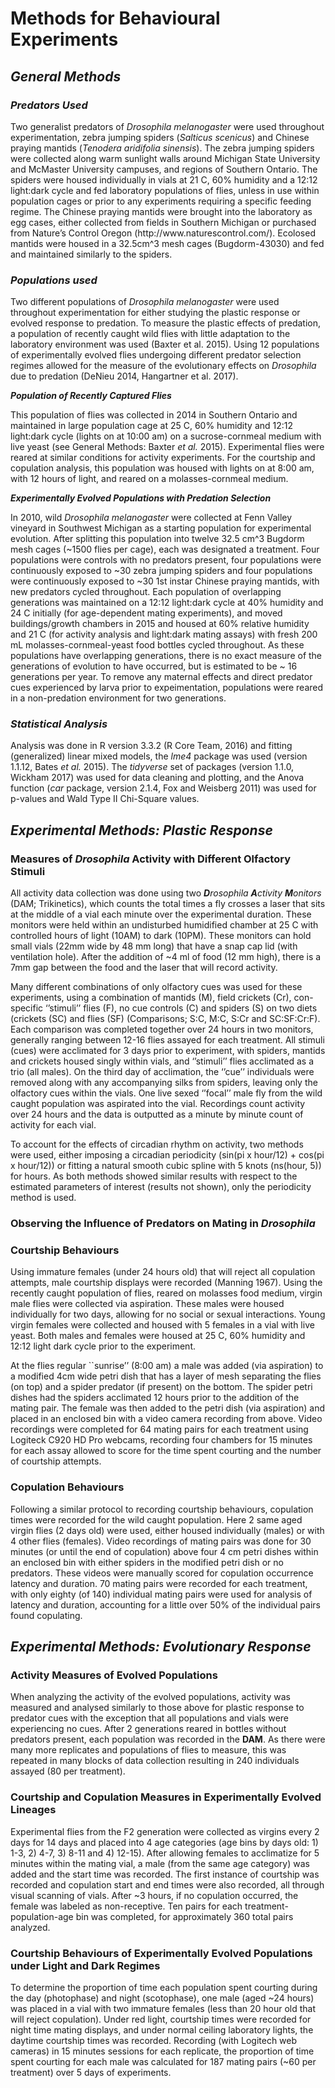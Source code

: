 # Methods for Behavioural Experiments

## ***General Methods***
  
### *Predators Used*

Two generalist predators of *Drosophila melanogaster* were used throughout experimentation, zebra jumping spiders (*Salticus scenicus*) and Chinese praying mantids (*Tenodera aridifolia sinensis*). The zebra jumping spiders were collected along warm sunlight walls around Michigan State University and McMaster University campuses, and regions of Southern Ontario. The spiders were housed individually in vials at 21 C, 60% humidity and a 12:12 light:dark cycle and fed laboratory populations of flies, unless in use within population cages or prior to any experiments requiring a specific feeding regime. The Chinese praying mantids were brought into the laboratory as egg cases, either collected from fields in Southern Michigan or purchased from Nature’s Control Oregon (http://www.naturescontrol.com/). Ecolosed mantids were housed in a 32.5cm^3 mesh cages (Bugdorm-43030) and fed and maintained similarly to the spiders.


### *Populations used*

  Two different populations of *Drosophila melanogaster* were used throughout experimentation for either studying the plastic response or evolved response to predation. To measure the plastic effects of predation, a population of recently caught wild flies with little adaptation to the laboratory environment was used (Baxter et al. 2015). Using 12 populations of experimentally evolved flies undergoing different predator selection regimes allowed for the measure of the evolutionary effects on *Drosophila* due to predation (DeNieu 2014, Hangartner et al. 2017).
  
***Population of Recently Captured Flies***

This population of flies was collected in 2014 in Southern Ontario and maintained in large population cage at 25 C, 60% humidity and 12:12 light:dark cycle (lights on at 10:00 am) on a sucrose-cornmeal medium with live yeast (see General Methods: Baxter *et al.* 2015). Experimental flies were reared at similar conditions for activity experiments. For the courtship and copulation analysis, this population was housed with lights on at 8:00 am, with 12 hours of light, and reared on a molasses-cornmeal medium.
 
***Experimentally Evolved Populations with Predation Selection***

  In 2010, wild *Drosophila melanogaster* were collected at Fenn Valley vineyard in Southwest Michigan as a starting population for experimental evolution. After splitting this population into twelve 32.5 cm^3 Bugdorm mesh cages (~1500 flies per cage), each was designated a treatment. Four populations were controls with no predators present, four populations were continuously exposed to ~30 zebra jumping spiders and four populations were continuously exposed to ~30 1st instar Chinese praying mantids, with new predators cycled throughout. Each population of overlapping generations was maintained on a 12:12 light:dark cycle at 40% humidity and 24 C initially (for age-dependent mating experiments), and moved buildings/growth chambers in 2015 and housed at 60% relative humidity and 21 C (for activity analysis and light:dark mating assays) with fresh 200 mL molasses-cornmeal-yeast food bottles cycled throughout. As these populations have overlapping generations, there is no exact measure of the generations of evolution to have occurred, but is estimated to be ~ 16 generations per year. To remove any maternal effects and direct predator cues experienced by larva prior to expeimentation, populations were reared in a non-predation environment for two generations. 

### *Statistical Analysis*

Analysis was done in R version 3.3.2 (R Core Team, 2016) and fitting (generalized) linear mixed models, the *lme4* package was used (version 1.1.12, Bates *et al.* 2015). The *tidyverse* set of packages (version 1.1.0, Wickham 2017) was used for data cleaning and plotting, and the Anova function (*car* package, version 2.1.4, Fox and Weisberg 2011) was used for p-values and Wald Type II Chi-Square values.

## ***Experimental Methods: Plastic Response***

### Measures of *Drosophila* Activity with Different Olfactory Stimuli

  All activity data collection was done using two ***D**rosophila* ***A**ctivity* ***M**onitors* (DAM; Trikinetics), which counts the total times a fly crosses a laser that sits at the middle of a vial each minute over the experimental duration. These monitors were held within an undisturbed humidified chamber at 25 C with controlled hours of light (10AM) to dark (10PM). These monitors can hold small vials (22mm wide by 48 mm long) that have a snap cap lid (with ventilation hole). After the addition of ~4 ml of food (12 mm high), there is a 7mm gap between the food and the laser that will record activity.

  Many different combinations of only olfactory cues was used for these experiments, using a combination of mantids (M), field crickets (Cr), con-specific ''stimuli'' flies (F), no cue controls (C) and spiders (S) on two diets (crickets (SC) and flies (SF) (Comparisons; S:C, M:C, S:Cr and SC:SF:Cr:F). Each comparison was completed together over 24 hours in two monitors, generally ranging between 12-16 flies assayed for each treatment. All stimuli (cues) were acclimated for 3 days prior to experiment, with spiders, mantids and crickets housed singly within vials, and ''stimuli'' flies acclimated as a trio (all males). On the third day of acclimation, the ''cue'' individuals were removed along with any accompanying silks from spiders, leaving only the olfactory cues within the vials. One live sexed ''focal'' male fly from the wild caught population was aspirated into the vial. Recordings count activity over 24 hours and the data is outputted as a minute by minute count of activity for each vial.

  To account for the effects of circadian rhythm on activity, two methods were used, either imposing a circadian periodicity (sin(pi x hour/12) + cos(pi x hour/12)) or fitting a natural smooth cubic spline with 5 knots (ns(hour, 5)) for hours. As both methods showed similar results with respect to the estimated parameters of interest (results not shown), only the periodicity method is used. 

### **Observing the Influence of Predators on Mating in *Drosophila***

### Courtship Behaviours

  Using immature females (under 24 hours old) that will reject all copulation attempts, male courtship displays were recorded (Manning 1967). Using the recently caught population of flies, reared on molasses food medium, virgin male flies were collected via aspiration. These males were housed individually for two days, allowing for no social or sexual interactions. Young virgin females were collected and housed with 5 females in a vial with live yeast. Both males and females were housed at 25 C, 60% humidity and 12:12 light dark cycle prior to the experiment. 

  At the flies regular ``sunrise'' (8:00 am) a male was added (via aspiration) to a modified 4cm wide petri dish that has a layer of mesh separating the flies (on top) and a spider predator (if present) on the bottom. The spider petri dishes had the spiders acclimated 12 hours prior to the addition of the mating pair. The female was then added to the petri dish (via aspiration) and placed in an enclosed bin with a video camera recording from above. Video recordings were completed for 64 mating pairs for each treatment using Logiteck C920 HD Pro webcams, recording four chambers for 15 minutes for each assay allowed to score for the time spent courting and the number of courtship attempts.

### Copulation Behaviours

Following a similar protocol to recording courtship behaviours, copulation times were recorded for the wild caught population. Here 2 same aged virgin flies (2 days old) were used, either housed individually (males) or with 4 other flies (females). Video recordings of mating pairs was done for 30 minutes (or until the end of copulation) above four 4 cm petri dishes within an enclosed bin with either spiders in the modified petri dish or no predators. These videos were manually scored for copulation occurrence latency and duration. 70 mating pairs were recorded for each treatment, with only eighty (of 140) individual mating pairs were used for analysis of latency and duration, accounting for a little over 50% of the individual pairs found copulating.

##  ***Experimental Methods: Evolutionary Response***

### Activity Measures of Evolved Populations

  When analyzing the activity of the evolved populations, activity was measured and analysed similarly to those above for plastic response to predator cues with the exception that all populations and vials were experiencing no cues. After 2 generations reared in bottles without predators present, each population was recorded in the **DAM**. As there were many more replicates and populations of flies to measure, this was repeated in many blocks of data collection resulting in 240 individuals assayed (80 per treatment).

### Courtship and Copulation Measures in Experimentally Evolved Lineages

  Experimental flies from the F2 generation were collected as virgins every 2 days for 14 days and placed into 4 age categories (age bins by days old: 1) 1-3, 2) 4-7, 3) 8-11 and 4) 12-15). After allowing females to acclimatize for 5 minutes within the mating vial, a male (from the same age category) was added and the start time was recorded. The first instance of courtship was recorded and copulation start and end times were also recorded, all through visual scanning of vials. After ~3 hours, if no copulation occurred, the female was labeled as non-receptive. Ten pairs for each treatment-population-age bin was completed, for approximately 360 total pairs analyzed.

### Courtship Behaviours of Experimentally Evolved Populations under Light and Dark Regimes

To determine the proportion of time each population spent courting during the day (photophase) and night (scotophase), one male (aged ~24 hours) was placed in a vial with two immature females (less than 20 hour old that will reject copulation). Under red light, courtship times were recorded for night time mating displays, and under normal ceiling laboratory lights, the daytime courtship times was recorded. Recording (with Logitech web cameras) in 15 minutes sessions for each replicate, the proportion of time spent courting for each male was calculated for 187 mating pairs (~60 per treatment) over 5 days of experiments.

